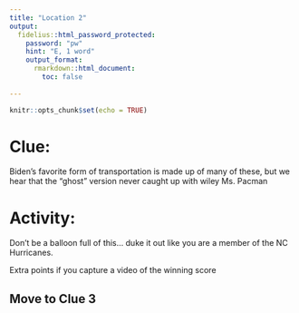 ```yaml
---
title: "Location 2"
output:
  fidelius::html_password_protected:
    password: "pw"
    hint: "E, 1 word"
    output_format: 
      rmarkdown::html_document:
        toc: false
      
---
```


```r
knitr::opts_chunk$set(echo = TRUE)
```


# Clue:
Biden's favorite form of transportation is made up of many of these, but we hear that the "ghost" version never caught up with wiley Ms. Pacman


# Activity:
Don't be a balloon full of this... duke it out like you are a member of the NC Hurricanes.

Extra points if you capture a video of the winning score

## Move to Clue 3